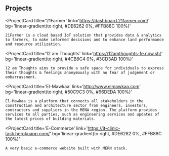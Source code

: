 ## Projects

<ProjectCard
    title='21Farmer'
    link='https://dashboard.21farmer.com/'
    bg='linear-gradient(to right, #DE6262 0%, #FFB88C 100%)'
>
    21Farmer is a cloud based IoT solution that provides data & analytics to farmers, to make informed decisions and to enhance land performance and resource utilization.
</ProjectCard>

<ProjectCard
    title='12 am Thoughts'
    link='https://12amthoughts-fe.now.sh/'
    bg='linear-gradient(to right, #4CB8C4 0%, #3CD3AD 100%)'
>
    12 am Thoughts aims to provide a safe space for individuals to express their thoughts & feelings anonymously with no fear of judgement or embarrassment.
</ProjectCard>

<ProjectCard
    title='El-Mawkaa'
    link='http://www.elmawkaa.com'
    bg='linear-gradient(to right, #50C9C3 0%, #96DEDA 100%)'
>
    El-Mawkaa is a platform that connects all stakeholders in the construction and architecture sector from engineers, investors, contractors and suppliers in the MENA region. The platform provides services to all parties, such as engineering services and updates of the latest prices of building materials.
</ProjectCard>

<ProjectCard
    title='E-Commerce'
    link='https://it-clinic-task.herokuapp.com/'
    bg='linear-gradient(to right, #DE6262 0%, #FFB88C 100%)'
>
    A very basic e-commerce website built with MERN stack.
</ProjectCard>
